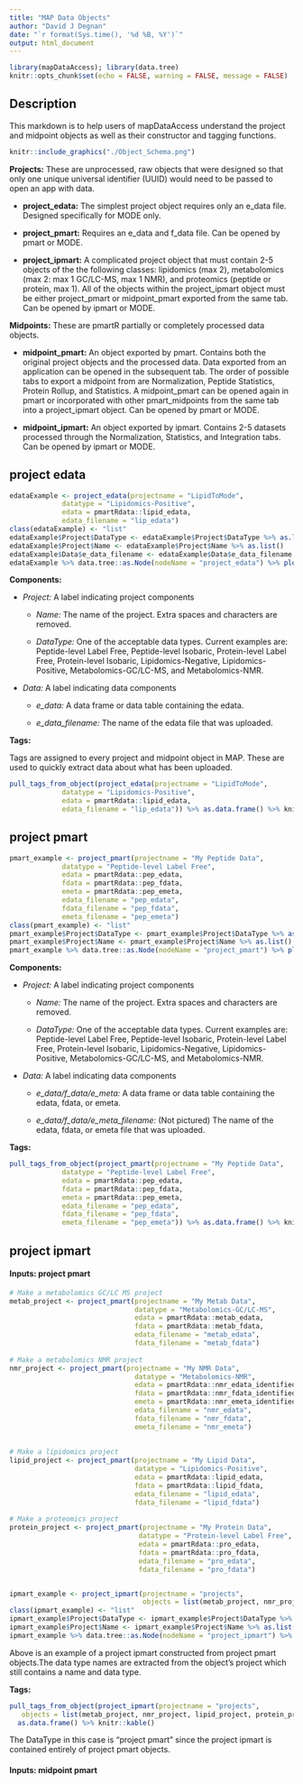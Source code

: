 ```yaml
---
title: "MAP Data Objects"
author: "David J Degnan"
date: "`r format(Sys.time(), '%d %B, %Y')`"
output: html_document
---
```


```r
library(mapDataAccess); library(data.tree)
knitr::opts_chunk$set(echo = FALSE, warning = FALSE, message = FALSE)
```

## Description

This markdown is to help users of mapDataAccess understand the project and midpoint
objects as well as their constructor and tagging functions. 

```r
knitr::include_graphics("./Object_Schema.png")
```

**Projects:** These are unprocessed, raw objects that were designed so that only 
one unique universal identifier (UUID) would need to be passed to open an app with data.

* **project_edata:** The simplest project object requires only an e_data file. Designed specifically for MODE only. 

* **project_pmart:** Requires an e_data and f_data file. Can be opened by pmart or MODE.

* **project_ipmart:** A complicated project object that must contain 2-5 objects of the the following classes: lipidomics (max 2), metabolomics (max 2: max 1 GC/LC-MS, max 1 NMR), and proteomics (peptide or protein, max 1). All of the objects within the project_ipmart object must be either project_pmart or midpoint_pmart exported from the same tab. Can be opened by ipmart or MODE.

**Midpoints:** These are pmartR partially or completely processed data objects. 

* **midpoint_pmart:** An object exported by pmart. Contains both the original project objects and the processed data. Data exported from an application can be opened in the subsequent tab. The order of possible tabs to export a midpoint from are Normalization, Peptide Statistics, Protein Rollup, and Statistics. A midpoint_pmart can be opened again in pmart or incorporated with other pmart_midpoints from the same tab into a project_ipmart object. Can be opened by pmart or MODE. 

* **midpoint_ipmart:** An object exported by ipmart. Contains 2-5 datasets processed through the Normalization, Statistics, and Integration tabs. Can be opened by ipmart or MODE.

## project edata

```r
edataExample <- project_edata(projectname = "LipidToMode",
             datatype = "Lipidomics-Positive",
             edata = pmartRdata::lipid_edata,
             edata_filename = "lip_edata") 
class(edataExample) <- "list"
edataExample$Project$DataType <- edataExample$Project$DataType %>% as.list()
edataExample$Project$Name <- edataExample$Project$Name %>% as.list()
edataExample$Data$e_data_filename <- edataExample$Data$e_data_filename %>% as.list()
edataExample %>% data.tree::as.Node(nodeName = "project_edata") %>% plot()
```

**Components:**

* *Project:* A label indicating project components

    + *Name:* The name of the project. Extra spaces and characters are removed. 

    + *DataType:* One of the acceptable data types. Current examples are: Peptide-level Label Free, Peptide-level Isobaric, Protein-level Label Free, Protein-level Isobaric, Lipidomics-Negative, Lipidomics-Positive, Metabolomics-GC/LC-MS, and Metabolomics-NMR.
    
* *Data:* A label indicating data components

   + *e_data:* A data frame or data table containing the edata. 
   
   + *e_data_filename:* The name of the edata file that was uploaded.
   
**Tags:**   

Tags are assigned to every project and midpoint object in MAP. These are used to
quickly extract data about what has been uploaded.
   
```r
pull_tags_from_object(project_edata(projectname = "LipidToMode",
             datatype = "Lipidomics-Positive",
             edata = pmartRdata::lipid_edata,
             edata_filename = "lip_edata")) %>% as.data.frame() %>% knitr::kable()
```

## project pmart

```r
pmart_example <- project_pmart(projectname = "My Peptide Data",
             datatype = "Peptide-level Label Free",
             edata = pmartRdata::pep_edata,
             fdata = pmartRdata::pep_fdata,
             emeta = pmartRdata::pep_emeta,
             edata_filename = "pep_edata",
             fdata_filename = "pep_fdata",
             emeta_filename = "pep_emeta")
class(pmart_example) <- "list"
pmart_example$Project$DataType <- pmart_example$Project$DataType %>% as.list()
pmart_example$Project$Name <- pmart_example$Project$Name %>% as.list()
pmart_example %>% data.tree::as.Node(nodeName = "project_pmart") %>% plot()
```

**Components:**

* *Project:* A label indicating project components

    + *Name:* The name of the project. Extra spaces and characters are removed. 

    + *DataType:* One of the acceptable data types. Current examples are: Peptide-level Label Free, Peptide-level Isobaric, Protein-level Label Free, Protein-level Isobaric, Lipidomics-Negative, Lipidomics-Positive, Metabolomics-GC/LC-MS, and Metabolomics-NMR.
    
* *Data:* A label indicating data components

   + *e_data/f_data/e_meta:* A data frame or data table containing the edata, fdata, or emeta.
   
   + *e_data/f_data/e_meta_filename:* (Not pictured) The name of the edata, fdata, or emeta file that was uploaded.
   
**Tags:** 

```r
pull_tags_from_object(project_pmart(projectname = "My Peptide Data",
             datatype = "Peptide-level Label Free",
             edata = pmartRdata::pep_edata,
             fdata = pmartRdata::pep_fdata,
             emeta = pmartRdata::pep_emeta,
             edata_filename = "pep_edata",
             fdata_filename = "pep_fdata",
             emeta_filename = "pep_emeta")) %>% as.data.frame() %>% knitr::kable()
```

## project ipmart

#### Inputs: project pmart

```r
# Make a metabolomics GC/LC MS project
metab_project <- project_pmart(projectname = "My Metab Data",
                               datatype = "Metabolomics-GC/LC-MS",
                               edata = pmartRdata::metab_edata,
                               fdata = pmartRdata::metab_fdata,
                               edata_filename = "metab_edata",
                               fdata_filename = "metab_fdata")
                               
# Make a metabolomics NMR project
nmr_project <- project_pmart(projectname = "My NMR Data",
                               datatype = "Metabolomics-NMR",
                               edata = pmartRdata::nmr_edata_identified,
                               fdata = pmartRdata::nmr_fdata_identified,
                               emeta = pmartRdata::nmr_emeta_identified,
                               edata_filename = "nmr_edata",
                               fdata_filename = "nmr_fdata",
                               emeta_filename = "nmr_emeta")
                          
                                                    
# Make a lipidomics project
lipid_project <- project_pmart(projectname = "My Lipid Data",
                               datatype = "Lipidomics-Positive",
                               edata = pmartRdata::lipid_edata,
                               fdata = pmartRdata::lipid_fdata,
                               edata_filename = "lipid_edata",
                               fdata_filename = "lipid_fdata")
                               
# Make a proteomics project
protein_project <- project_pmart(projectname = "My Protein Data",
                                datatype = "Protein-level Label Free",
                                edata = pmartRdata::pro_edata,
                                fdata = pmartRdata::pro_fdata,
                                edata_filename = "pro_edata",
                                fdata_filename = "pro_fdata")


ipmart_example <- project_ipmart(projectname = "projects", 
                                 objects = list(metab_project, nmr_project, lipid_project, protein_project))
class(ipmart_example) <- "list"
ipmart_example$Project$DataType <- ipmart_example$Project$DataType %>% as.list()
ipmart_example$Project$Name <- ipmart_example$Project$Name %>% as.list()
ipmart_example %>% data.tree::as.Node(nodeName = "project_ipmart") %>% plot()
```

Above is an example of a project ipmart constructed from project pmart objects.The 
data type names are extracted from the object's project which still contains a 
name and data type. 

**Tags:**

```r
pull_tags_from_object(project_ipmart(projectname = "projects", 
   objects = list(metab_project, nmr_project, lipid_project, protein_project))) %>%
  as.data.frame() %>% knitr::kable()
```

The DataType in this case is "project pmart" since the project ipmart is contained entirely
of project pmart objects.

#### Inputs: midpoint pmart

